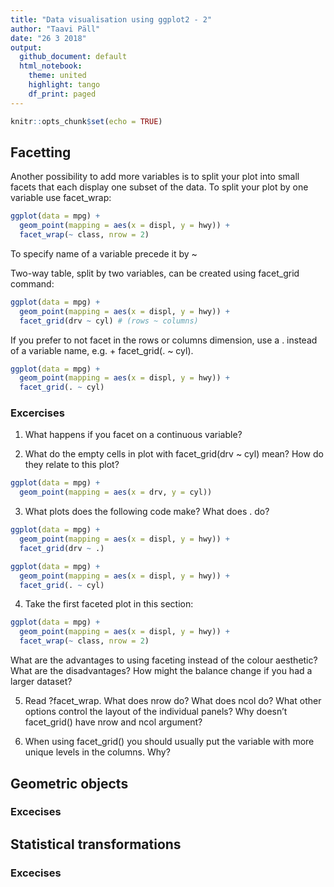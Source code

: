 ```yaml
---
title: "Data visualisation using ggplot2 - 2"
author: "Taavi Päll"
date: "26 3 2018"
output: 
  github_document: default
  html_notebook:
    theme: united
    highlight: tango
    df_print: paged
---
```


```r
knitr::opts_chunk$set(echo = TRUE)
```

## Facetting
Another possibility to add more variables is to split your plot into small facets that each display one subset of the data. To split your plot by one variable use facet_wrap:

```r
ggplot(data = mpg) +
  geom_point(mapping = aes(x = displ, y = hwy)) +
  facet_wrap(~ class, nrow = 2)
```
To specify name of a variable precede it by ~

Two-way table, split by two variables, can be created using facet_grid command:
```r
ggplot(data = mpg) +
  geom_point(mapping = aes(x = displ, y = hwy)) +
  facet_grid(drv ~ cyl) # (rows ~ columns)
```

If you prefer to not facet in the rows or columns dimension, use a . instead of a variable name, e.g. + facet_grid(. ~ cyl).
```r
ggplot(data = mpg) +
  geom_point(mapping = aes(x = displ, y = hwy)) +
  facet_grid(. ~ cyl) 
```

### Excercises

1. What happens if you facet on a continuous variable?

2. What do the empty cells in plot with facet_grid(drv ~ cyl) mean? How do they relate to this plot?

```r
ggplot(data = mpg) + 
  geom_point(mapping = aes(x = drv, y = cyl))
```

3. What plots does the following code make? What does . do?

```r
ggplot(data = mpg) + 
  geom_point(mapping = aes(x = displ, y = hwy)) +
  facet_grid(drv ~ .)
```

```r
ggplot(data = mpg) + 
  geom_point(mapping = aes(x = displ, y = hwy)) +
  facet_grid(. ~ cyl)
```

4. Take the first faceted plot in this section:

```r
ggplot(data = mpg) + 
  geom_point(mapping = aes(x = displ, y = hwy)) + 
  facet_wrap(~ class, nrow = 2)
```

What are the advantages to using faceting instead of the colour aesthetic? What are the disadvantages? How might the balance change if you had a larger dataset?

5. Read ?facet_wrap. What does nrow do? What does ncol do? What other options control the layout of the individual panels? Why doesn’t facet_grid() have nrow and ncol argument?

6. When using facet_grid() you should usually put the variable with more unique levels in the columns. Why?

## Geometric objects

### Excecises

## Statistical transformations

### Excecises
